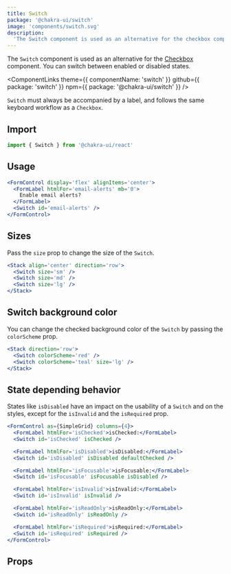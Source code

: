 ```yaml
---
title: Switch
package: '@chakra-ui/switch'
image: 'components/switch.svg'
description:
  'The Switch component is used as an alternative for the checkbox component.'
---
```


The `Switch` component is used as an alternative for the
[Checkbox](/docs/form/checkbox) component. You can switch between enabled or
disabled states.

<ComponentLinks
  theme={{ componentName: 'switch' }}
  github={{ package: 'switch' }}
  npm={{ package: '@chakra-ui/switch' }}
/>

<carbon-ad></carbon-ad>

`Switch` must always be accompanied by a label, and follows the same keyboard
workflow as a `Checkbox`.

## Import

```js
import { Switch } from '@chakra-ui/react'
```

## Usage

```jsx
<FormControl display='flex' alignItems='center'>
  <FormLabel htmlFor='email-alerts' mb='0'>
    Enable email alerts?
  </FormLabel>
  <Switch id='email-alerts' />
</FormControl>
```

## Sizes

Pass the `size` prop to change the size of the `Switch`.

```jsx
<Stack align='center' direction='row'>
  <Switch size='sm' />
  <Switch size='md' />
  <Switch size='lg' />
</Stack>
```

## Switch background color

You can change the checked background color of the `Switch` by passing the
`colorScheme` prop.

```jsx
<Stack direction='row'>
  <Switch colorScheme='red' />
  <Switch colorScheme='teal' size='lg' />
</Stack>
```

## State depending behavior

States like `isDisabled` have an impact on the usability of a `Switch` and on
the styles, except for the `isInvalid` and the `isRequired` prop.

```jsx
<FormControl as={SimpleGrid} columns={4}>
  <FormLabel htmlFor='isChecked'>isChecked:</FormLabel>
  <Switch id='isChecked' isChecked />

  <FormLabel htmlFor='isDisabled'>isDisabled:</FormLabel>
  <Switch id='isDisabled' isDisabled defaultChecked />

  <FormLabel htmlFor='isFocusable'>isFocusable:</FormLabel>
  <Switch id='isFocusable' isFocusable isDisabled />

  <FormLabel htmlFor='isInvalid'>isInvalid:</FormLabel>
  <Switch id='isInvalid' isInvalid />

  <FormLabel htmlFor='isReadOnly'>isReadOnly:</FormLabel>
  <Switch id='isReadOnly' isReadOnly />

  <FormLabel htmlFor='isRequired'>isRequired:</FormLabel>
  <Switch id='isRequired' isRequired />
</FormControl>
```

## Props

<PropsTable of='Switch' />
